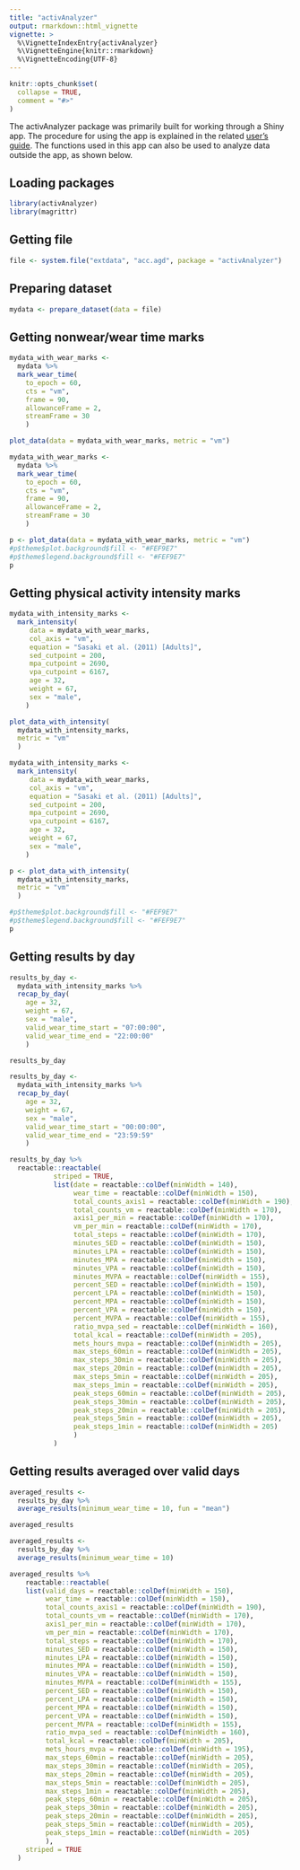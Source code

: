 ---
title: "activAnalyzer"
output: rmarkdown::html_vignette
vignette: >
  %\VignetteIndexEntry{activAnalyzer}
  %\VignetteEngine{knitr::rmarkdown}
  %\VignetteEncoding{UTF-8}
---

```{r, include = FALSE}
knitr::opts_chunk$set(
  collapse = TRUE,
  comment = "#>"
)
```

The activAnalyzer package was primarily built for working through a Shiny app. The procedure for using the app is explained in the related [user's guide](https://github.com/pydemull/activAnalyzer/blob/master/inst/guide/user_guide_en.pdf). The functions used in this app can also be used to analyze data outside the app, as shown below.

## Loading packages
```{r setup}
library(activAnalyzer)
library(magrittr)
```


## Getting file
```{r}
file <- system.file("extdata", "acc.agd", package = "activAnalyzer")
```

## Preparing dataset
```{r, warning=FALSE, message=FALSE}
mydata <- prepare_dataset(data = file)
```

## Getting nonwear/wear time marks
```{r, eval = FALSE}
mydata_with_wear_marks <- 
  mydata %>%
  mark_wear_time(
    to_epoch = 60,
    cts = "vm",
    frame = 90, 
    allowanceFrame = 2, 
    streamFrame = 30
    )

plot_data(data = mydata_with_wear_marks, metric = "vm")
```

```{r, message = FALSE, echo = FALSE, fig.width = 7, fig.height = 5, fig.align='center'}
mydata_with_wear_marks <- 
  mydata %>%
  mark_wear_time(
    to_epoch = 60,
    cts = "vm",
    frame = 90, 
    allowanceFrame = 2, 
    streamFrame = 30
    )

p <- plot_data(data = mydata_with_wear_marks, metric = "vm")
#p$theme$plot.background$fill <- "#FEF9E7"
#p$theme$legend.background$fill <- "#FEF9E7"
p
```

## Getting physical activity intensity marks
```{r, eval = FALSE}
mydata_with_intensity_marks <- 
  mark_intensity(
     data = mydata_with_wear_marks, 
     col_axis = "vm", 
     equation = "Sasaki et al. (2011) [Adults]",
     sed_cutpoint = 200, 
     mpa_cutpoint = 2690, 
     vpa_cutpoint = 6167, 
     age = 32,
     weight = 67,
     sex = "male",
    )

plot_data_with_intensity(
  mydata_with_intensity_marks,
  metric = "vm"
  )
```

```{r, warning = FALSE, message = FALSE, echo = FALSE, fig.width = 7, fig.height = 5, fig.align='center'}
mydata_with_intensity_marks <- 
  mark_intensity(
     data = mydata_with_wear_marks, 
     col_axis = "vm", 
     equation = "Sasaki et al. (2011) [Adults]",
     sed_cutpoint = 200, 
     mpa_cutpoint = 2690, 
     vpa_cutpoint = 6167, 
     age = 32,
     weight = 67,
     sex = "male",
    )

p <- plot_data_with_intensity(
  mydata_with_intensity_marks,
  metric = "vm"
  )

#p$theme$plot.background$fill <- "#FEF9E7"
#p$theme$legend.background$fill <- "#FEF9E7"
p
```


## Getting results by day
```{r, eval = FALSE}
results_by_day <-
  mydata_with_intensity_marks %>%
  recap_by_day(
    age = 32, 
    weight = 67, 
    sex = "male",
    valid_wear_time_start = "07:00:00",
    valid_wear_time_end = "22:00:00"
    )

results_by_day
```

```{r, echo = FALSE, message= FALSE}
results_by_day <-
  mydata_with_intensity_marks %>%
  recap_by_day(
    age = 32, 
    weight = 67, 
    sex = "male",
    valid_wear_time_start = "00:00:00",
    valid_wear_time_end = "23:59:59"
    )

results_by_day %>%  
  reactable::reactable(  
           striped = TRUE,
           list(date = reactable::colDef(minWidth = 140),
                wear_time = reactable::colDef(minWidth = 150),
                total_counts_axis1 = reactable::colDef(minWidth = 190),
                total_counts_vm = reactable::colDef(minWidth = 170),
                axis1_per_min = reactable::colDef(minWidth = 170),
                vm_per_min = reactable::colDef(minWidth = 170),
                total_steps = reactable::colDef(minWidth = 170),
                minutes_SED = reactable::colDef(minWidth = 150),
                minutes_LPA = reactable::colDef(minWidth = 150),
                minutes_MPA = reactable::colDef(minWidth = 150),
                minutes_VPA = reactable::colDef(minWidth = 150),
                minutes_MVPA = reactable::colDef(minWidth = 155),
                percent_SED = reactable::colDef(minWidth = 150),
                percent_LPA = reactable::colDef(minWidth = 150),
                percent_MPA = reactable::colDef(minWidth = 150),
                percent_VPA = reactable::colDef(minWidth = 150),
                percent_MVPA = reactable::colDef(minWidth = 155),
                ratio_mvpa_sed = reactable::colDef(minWidth = 160),
                total_kcal = reactable::colDef(minWidth = 205),
                mets_hours_mvpa = reactable::colDef(minWidth = 205),
                max_steps_60min = reactable::colDef(minWidth = 205),
                max_steps_30min = reactable::colDef(minWidth = 205),
                max_steps_20min = reactable::colDef(minWidth = 205),
                max_steps_5min = reactable::colDef(minWidth = 205),
                max_steps_1min = reactable::colDef(minWidth = 205),
                peak_steps_60min = reactable::colDef(minWidth = 205),
                peak_steps_30min = reactable::colDef(minWidth = 205),
                peak_steps_20min = reactable::colDef(minWidth = 205),
                peak_steps_5min = reactable::colDef(minWidth = 205),
                peak_steps_1min = reactable::colDef(minWidth = 205)
                )
           )
```

## Getting results averaged over valid days
```{r, eval = FALSE}
averaged_results <-
  results_by_day %>%
  average_results(minimum_wear_time = 10, fun = "mean")

averaged_results
```

```{r, echo = FALSE}
averaged_results <-
  results_by_day %>%
  average_results(minimum_wear_time = 10)

averaged_results %>% 
    reactable::reactable(
    list(valid_days = reactable::colDef(minWidth = 150),
         wear_time = reactable::colDef(minWidth = 150),
         total_counts_axis1 = reactable::colDef(minWidth = 190),
         total_counts_vm = reactable::colDef(minWidth = 170),
         axis1_per_min = reactable::colDef(minWidth = 170),
         vm_per_min = reactable::colDef(minWidth = 170),
         total_steps = reactable::colDef(minWidth = 170),
         minutes_SED = reactable::colDef(minWidth = 150),
         minutes_LPA = reactable::colDef(minWidth = 150),
         minutes_MPA = reactable::colDef(minWidth = 150),
         minutes_VPA = reactable::colDef(minWidth = 150),
         minutes_MVPA = reactable::colDef(minWidth = 155),
         percent_SED = reactable::colDef(minWidth = 150),
         percent_LPA = reactable::colDef(minWidth = 150),
         percent_MPA = reactable::colDef(minWidth = 150),
         percent_VPA = reactable::colDef(minWidth = 150),
         percent_MVPA = reactable::colDef(minWidth = 155),
         ratio_mvpa_sed = reactable::colDef(minWidth = 160),
         total_kcal = reactable::colDef(minWidth = 205),
         mets_hours_mvpa = reactable::colDef(minWidth = 195),
         max_steps_60min = reactable::colDef(minWidth = 205),
         max_steps_30min = reactable::colDef(minWidth = 205),
         max_steps_20min = reactable::colDef(minWidth = 205),
         max_steps_5min = reactable::colDef(minWidth = 205),
         max_steps_1min = reactable::colDef(minWidth = 205),
         peak_steps_60min = reactable::colDef(minWidth = 205),
         peak_steps_30min = reactable::colDef(minWidth = 205),
         peak_steps_20min = reactable::colDef(minWidth = 205),
         peak_steps_5min = reactable::colDef(minWidth = 205),
         peak_steps_1min = reactable::colDef(minWidth = 205)
         ),
    striped = TRUE
  )
```




